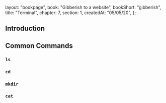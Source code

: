   layout: "bookpage",
  book: "Gibberish to a website",
  bookShort: "gibberish",
  title: "Terminal",
  chapter: 7,
  section: 1,
  createdAt: "05/05/20",
};

## Introduction

## Common Commands

### `ls`

### `cd`

### `mkdir`

### `cat`
